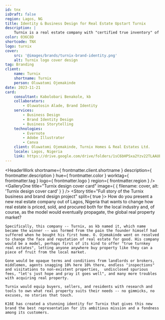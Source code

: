 ```yaml
---
id: tnx
isDraft: false
region: Lagos, NG
title: Identity & Business Design for Real Estate Upstart Turnix
description: |
    Turnix is a real estate company with "certified true inventory" of properties. The company hired K16E to design, brand, and storytell its budding business.
color: 036C8D
shortcode: TNX
logo: turnix
cover:
    src: '@images/brands/turnix-brand-identity.png'
    alt: Turnix logo cover design
tag: Branding
client:
    name: Turnix
    shortname: Turnix
    person: Oluwatomi Ojemakinde
date: 2023-11-21
card:
    consultant: Kabolobari Benakole, kb
    collaborators:
        - Oluwatosin Alade, Brand Identity
    services:
        - Business Design
        - Brand Identity Design
        - Business Storytelling
    technologies:
        - Evernote
        - Adobe Illustrator
        - Canva
    client: Oluwatomi Ojemakinde, Turnix Homes & Real Estates Ltd.
    locale: Lagos, Nigeria
    link: https://drive.google.com/drive/folders/1sC6bHPSxa2Yzv22TLAAUEv_eVOxtdr7k
---
```



<HeaderWork
    shortname={ frontmatter.client.shortname }
    description={ frontmatter.description }
    hue={ frontmatter.color }
    worktag={ frontmatter.tag }
    logo={ frontmatter.logo }
    region={ frontmatter.region }
/>
<GalleryOne
    title="Turnix design cover card"
    image={ { filename: cover, alt: 'Turnix design cover card' } }
/>
<Story
    title="Full story of the Turnix business and brand design project"
    split={ true }>
    How do you present a new real estate company out of Lagos, Nigeria that wants to change how real estate is priced, sold, and procured both for the local industry and, of course, as the model would eventually propagate, the global real property market?

    Specifically, this company -- Turnix, as kb named it, which name became the winner -- was formed from the pain the founder himself had suffered when he bought his first home. O. Ojemakinde went on resolved to change the face and reputation of real estate for good. His company would be a model, perhaps first of its kind to offer "true turnkey real estates", letting anyone anywhere buy property like they can a piece of fruit from the local market.

    Gone would be opaque terms and conditions from landlords or brokers, middlemen, agents snagging 10% here 10% there, endless "inspections" and visitations to non-existent properties,  undisclosed spurious fees, "let's just hope and pray it goes well", and many more troubles with acquiring real property.

    Turnix would equip buyers, sellers, and residents with research and tools to own what real property suits their needs -- no gimmicks, no excuses, no stories that touch.

    K16E has created a stunning identity for Turnix that gives this new brand the best representation for its ambitious mission and a fondness among its customers.
</Story>
<BusinessCard
    title="Summary details of and link to the Turnix project"
    link={ frontmatter.card.link }
    hue={ frontmatter.color }
    logo={ frontmatter.logo }
    card={ frontmatter.card }
    shortname={ frontmatter.client.shortname }
/>
